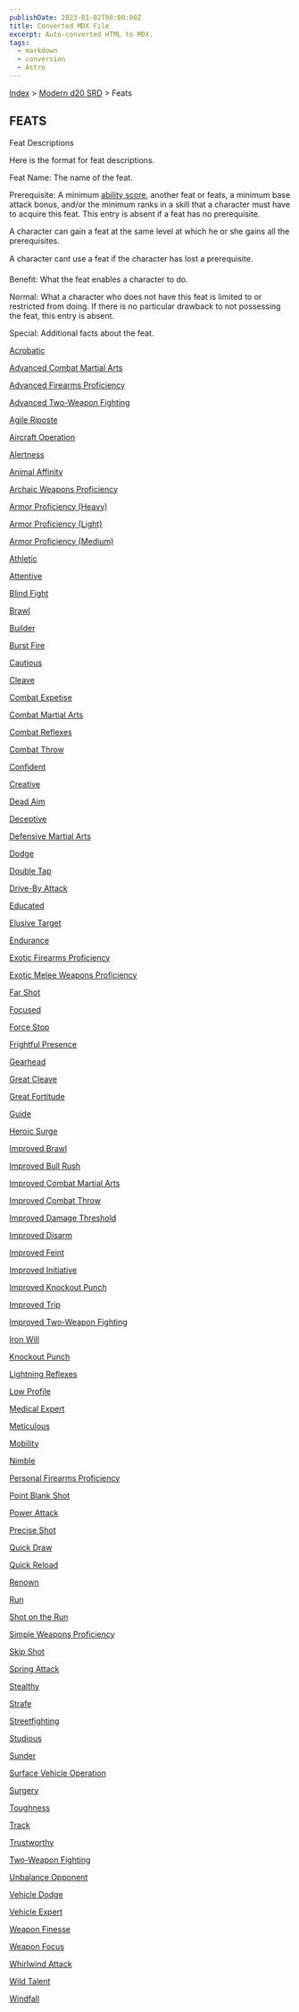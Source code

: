 ```yaml
---
publishDate: 2023-01-02T00:00:00Z
title: Converted MDX File
excerpt: Auto-converted HTML to MDX.
tags:
  - markdown
  - conversion
  - Astro
---
```






[Index](-index) > [Modern d20 SRD](modern-d20-srd-index) > Feats




## FEATS


Feat Descriptions


Here is the format for feat descriptions.


Feat Name: The name of the feat.


Prerequisite: A minimum [ability
  score](modern-d20-srd-basics-ability-scores), another feat or feats, a minimum base attack bonus, and/or the minimum ranks in a skill that a character must have to acquire this feat. This entry is absent if a feat has no prerequisite.


A character can gain a feat at the same level at which he or she gains all the prerequisites.


A character cant use a feat if the character has lost a prerequisite.


Benefit: What the feat enables a character to do.


Normal: What a character who does not have this feat is limited to or restricted from doing. If there is no particular drawback to not possessing the feat, this entry is absent.


Special: Additional facts about the feat.


[Acrobatic](modern-d20-srd-feats-acrobatic)


[Advanced Combat Martial Arts](modern-d20-srd-feats-advanced-combat-martial-arts)


[Advanced Firearms Proficiency](modern-d20-srd-feats-advanced-firearms-proficiency)


[Advanced Two-Weapon Fighting](modern-d20-srd-feats-advanced-two-weapon-fighting)


[Agile Riposte](modern-d20-srd-feats-agile-riposte)


[Aircraft Operation](modern-d20-srd-feats-aircraft-operation)


[Alertness](modern-d20-srd-feats-alertness)


[Animal Affinity](modern-d20-srd-feats-animal-affinity)


[Archaic Weapons Proficiency](modern-d20-srd-feats-archaic-weapons-proficiency)


[Armor Proficiency (Heavy)](modern-d20-srd-feats-armor-proficiency-heavy)


[Armor Proficiency (Light)](modern-d20-srd-feats-armor-proficiency-light)


[Armor Proficiency (Medium)](modern-d20-srd-feats-armor-proficiency-medium)


[Athletic](modern-d20-srd-feats-athletic)


[Attentive](modern-d20-srd-feats-attentive)


[Blind Fight](modern-d20-srd-feats-blind-fight)


[Brawl](modern-d20-srd-feats-brawl)


[Builder](modern-d20-srd-feats-builder)


[Burst Fire](modern-d20-srd-feats-burst-fire)


[Cautious](modern-d20-srd-feats-cautious)


[Cleave](modern-d20-srd-feats-cleave)


[Combat Expetise](modern-d20-srd-feats-combat-expertise)


[Combat Martial Arts](modern-d20-srd-feats-combat-martial-arts)


[Combat Reflexes](modern-d20-srd-feats-combat-reflexes)


[Combat Throw](modern-d20-srd-feats-combat-throw)


[Confident](modern-d20-srd-feats-confident)


[Creative](modern-d20-srd-feats-creative)


[Dead Aim](modern-d20-srd-feats-dead-aim)


[Deceptive](modern-d20-srd-feats-deceptive)


[Defensive Martial Arts](modern-d20-srd-feats-defensive-martial-arts)


[Dodge](modern-d20-srd-feats-dodge)


[Double Tap](modern-d20-srd-feats-double-tap)


[Drive-By Attack](modern-d20-srd-feats-drive-by-attack)


[Educated](modern-d20-srd-feats-educated)


[Elusive Target](modern-d20-srd-feats-elusive-target)


[Endurance](modern-d20-srd-feats-endurance)


[Exotic Firearms Proficiency](modern-d20-srd-feats-exotic-firearms-proficiency)


[Exotic Melee Weapons Proficiency](modern-d20-srd-feats-exotic-melee-weapons-proficiency)


[Far Shot](modern-d20-srd-feats-far-shot)


[Focused](modern-d20-srd-feats-focused)


[Force Stop](modern-d20-srd-feats-force-stop)


[Frightful Presence](modern-d20-srd-feats-frightful-presence)


[Gearhead](modern-d20-srd-feats-gearhead)


[Great Cleave](modern-d20-srd-feats-great-cleave)


[Great Fortitude](modern-d20-srd-feats-great-fortitude)


[Guide](modern-d20-srd-feats-guide)


[Heroic Surge](modern-d20-srd-feats-heroic-surge)


[Improved Brawl](modern-d20-srd-feats-improved-brawl)


[Improved Bull Rush](modern-d20-srd-feats-improved-bull-rush)


[Improved Combat Martial Arts](modern-d20-srd-feats-improved-combat-martial-arts)


[Improved Combat Throw](modern-d20-srd-feats-improved-combat-throw)


[Improved Damage Threshold](modern-d20-srd-feats-improved-damage-threshold)


[Improved Disarm](modern-d20-srd-feats-improved-disarm)


[Improved Feint](modern-d20-srd-feats-improved-feint)


[Improved Initiative](modern-d20-srd-feats-improved-initiative)


[Improved Knockout Punch](modern-d20-srd-feats-improved-knockout-punch)


[Improved Trip](modern-d20-srd-feats-improved-trip)


[Improved Two-Weapon Fighting](modern-d20-srd-feats-improved-two-weapon-fighting)


[Iron Will](modern-d20-srd-feats-iron-will)


[Knockout Punch](modern-d20-srd-feats-knockout-punch)


[Lightning Reflexes](modern-d20-srd-feats-lightning-reflexes)


[Low Profile](modern-d20-srd-feats-low-profile)


[Medical Expert](modern-d20-srd-feats-medical-expert)


[Meticulous](modern-d20-srd-feats-meticulous)


[Mobility](modern-d20-srd-feats-mobility)


[Nimble](modern-d20-srd-feats-nimble)


[Personal Firearms Proficiency](modern-d20-srd-feats-personal-firearms-proficiency)


[Point Blank Shot](modern-d20-srd-feats-point-blank-shot)


[Power Attack](modern-d20-srd-feats-power-attack)


[Precise Shot](modern-d20-srd-feats-precise-shot)


[Quick Draw](modern-d20-srd-feats-quick-draw)


[Quick Reload](modern-d20-srd-feats-quick-reload)


[Renown](modern-d20-srd-feats-renown)


[Run](modern-d20-srd-feats-run)


[Shot on the Run](modern-d20-srd-feats-shot-on-the-run)


[Simple Weapons Proficiency](modern-d20-srd-feats-simple-weapons-proficiency)


[Skip Shot](modern-d20-srd-feats-skip-shot)


[Spring Attack](modern-d20-srd-feats-spring-attack)


[Stealthy](modern-d20-srd-feats-stealthy)


[Strafe](modern-d20-srd-feats-strafe)


[Streetfighting](modern-d20-srd-feats-streetfighting)


[Studious](modern-d20-srd-feats-studious)


[Sunder](modern-d20-srd-feats-sunder)


[Surface Vehicle Operation](modern-d20-srd-feats-surface-vehicle-operation)


[Surgery](modern-d20-srd-feats-surgery)


[Toughness](modern-d20-srd-feats-toughness)


[Track](modern-d20-srd-feats-track)


[Trustworthy](modern-d20-srd-feats-trustworthy)


[Two-Weapon Fighting](modern-d20-srd-feats-two-weapon-fighting)


[Unbalance Opponent](modern-d20-srd-feats-unbalance-opponent)


[Vehicle Dodge](modern-d20-srd-feats-vehicle-dodge)


[Vehicle Expert](modern-d20-srd-feats-vehicle-expert)


[Weapon Finesse](modern-d20-srd-feats-weapon-finesse)


[Weapon Focus](modern-d20-srd-feats-weapon-focus)


[Whirlwind Attack](modern-d20-srd-feats-whirlwind-attack)


[Wild Talent](modern-d20-srd-feats-wild-talent)


[Windfall](modern-d20-srd-feats-windfall)



